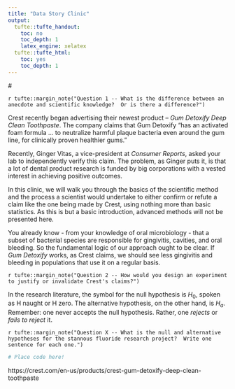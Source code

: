 ---
title: "Data Story Clinic"
output:
  tufte::tufte_handout:
    toc: no
    toc_depth: 1
    latex_engine: xelatex
  tufte::tufte_html:
    toc: yes
    toc_depth: 1
---

#\textcolor{blue}{Statistics and the Logic of Discovery}  

`r tufte::margin_note("Question 1 -- What is the difference between an anecdote and scientific knowledge?  Or is there a difference?")`

Crest recently began advertising their newest product -- *Gum Detoxify Deep Clean Toothpaste*.  The company claims that Gum Detoxify "has an activated foam formula ... to neutralize harmful plaque bacteria even around the gum line, for clinically proven healthier gums."

Recently, Ginger Vitas, a vice-president at *Consumer Reports*, asked your lab to independently verify this claim.  The problem, as Ginger puts it, is that a lot of dental product research is funded by big corporations with a vested interest in achieving positive outcomes.

In this clinic, we will walk you through the basics of the scientific method and the process a scientist would undertake to either confirm or refute a claim like the one being made by Crest, using nothing more than basic statistics.  As this is but a basic introduction, advanced methods will not be presented here.

You already know - from your knowledge of oral microbiology - that a subset of bacterial species are responsible for gingivitis, cavities, and oral bleeding.  So the fundamental logic of our approach ought to be clear.  If *Gum Detoxify* works, as Crest claims, we should see less gingivitis and bleeding in populations that use it on a regular basis. 

`r tufte::margin_note("Question 2 -- How would you design an experiment to justify or invalidate Crest's claims?")`

In the research literature, the symbol for the null hypothesis is $H_{0}$, spoken as H naught or H zero.  The alternative hypothesis, on the other hand, is $H_{a}$.  Remember: one never accepts the null hypothesis.  Rather, one *rejects* or *fails to reject* it.

`r tufte::margin_note("Question X -- What is the null and alternative hypotheses for the stannous fluoride research project?  Write one sentence for each one.")`


```{r fig.width = 5, fig.height = 5}

# Place code here!

```

https://crest.com/en-us/products/crest-gum-detoxify-deep-clean-toothpaste

